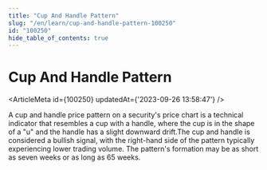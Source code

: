 ```yaml
---
title: "Cup And Handle Pattern"
slug: "/en/learn/cup-and-handle-pattern-100250"
id: "100250"
hide_table_of_contents: true
---
```



# Cup And Handle Pattern

<ArticleMeta id={100250} updatedAt={'2023-09-26 13:58:47'} />
<div className='border-solid border-b border-t-0 my-4 border-[var(--ifm-color-gray-300)]' />

A cup and handle price pattern on a security's price chart is a technical indicator that resembles a cup with a handle, where the cup is in the shape of a "u" and the handle has a slight downward drift.The cup and handle is considered a bullish signal, with the right-hand side of the pattern typically experiencing lower trading volume. The pattern's formation may be as short as seven weeks or as long as 65 weeks.

